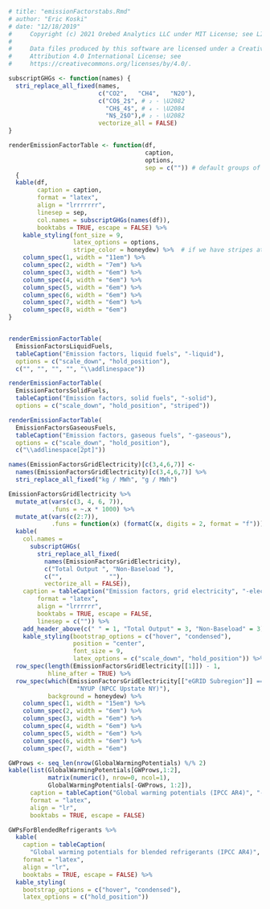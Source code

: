 ```r
# title: "emissionFactorstabs.Rmd"
# author: "Eric Koski"
# date: "12/18/2019"
#     Copyright (c) 2021 Orebed Analytics LLC under MIT License; see LICENSE.md. 
# 
#     Data files produced by this software are licensed under a Creative Commons 
#     Attribution 4.0 International License; see
#     https://creativecommons.org/licenses/by/4.0/. 

subscriptGHGs <- function(names) {
  stri_replace_all_fixed(names, 
                         c("CO2",   "CH4",   "N2O"),
                         c("CO$_2$", # ₂ - \U2082
                           "CH$_4$", # ₄ - \U2084
                           "N$_2$O"),# ₂ - \U2082
                         vectorize_all = FALSE)
}

renderEmissionFactorTable <- function(df, 
                                      caption, 
                                      options,
                                      sep = c("")) # default groups of 5
  {
  kable(df, 
        caption = caption,
        format = "latex", 
        align = "lrrrrrrr",
        linesep = sep,
        col.names = subscriptGHGs(names(df)),
        booktabs = TRUE, escape = FALSE) %>%
    kable_styling(font_size = 9,
                  latex_options = options,
                  stripe_color = honeydew) %>%  # if we have stripes at all
    column_spec(1, width = "11em") %>%
    column_spec(2, width = "7em") %>%
    column_spec(3, width = "6em") %>%
    column_spec(4, width = "6em") %>%
    column_spec(5, width = "6em") %>%
    column_spec(6, width = "6em") %>%
    column_spec(7, width = "6em") %>%
    column_spec(8, width = "6em") 
}


renderEmissionFactorTable(
  EmissionFactorsLiquidFuels,
  tableCaption("Emission factors, liquid fuels", "-liquid"),
  options = c("scale_down", "hold_position"),
  c("", "", "", "", "\\addlinespace"))

renderEmissionFactorTable(
  EmissionFactorsSolidFuels,
  tableCaption("Emission factors, solid fuels", "-solid"),
  options = c("scale_down", "hold_position", "striped"))

renderEmissionFactorTable(
  EmissionFactorsGaseousFuels,
  tableCaption("Emission factors, gaseous fuels", "-gaseous"),
  options = c("scale_down", "hold_position"),
  c("\\addlinespace[2pt]"))

names(EmissionFactorsGridElectricity)[c(3,4,6,7)] <- 
  names(EmissionFactorsGridElectricity)[c(3,4,6,7)] %>%
  stri_replace_all_fixed("kg / MWh", "g / MWh")

EmissionFactorsGridElectricity %>%
  mutate_at(vars(c(3, 4, 6, 7)), 
            .funs = ~.x * 1000) %>%
  mutate_at(vars(c(2:7)), 
            .funs = function(x) (formatC(x, digits = 2, format = "f"))) %>%
  kable(
    col.names = 
      subscriptGHGs(
        stri_replace_all_fixed(
          names(EmissionFactorsGridElectricity), 
          c("Total Output ", "Non-Baseload "),
          c("",             ""), 
          vectorize_all = FALSE)),
    caption = tableCaption("Emission factors, grid electricity", "-electricity"),
        format = "latex", 
        align = "lrrrrrr", 
        booktabs = TRUE, escape = FALSE,
        linesep = c("")) %>%
    add_header_above(c(" " = 1, "Total Output" = 3, "Non-Baseload" = 3)) %>%
    kable_styling(bootstrap_options = c("hover", "condensed"),
                  position = "center",
                  font_size = 9,
                  latex_options = c("scale_down", "hold_position")) %>%
  row_spec(length(EmissionFactorsGridElectricity[[1]]) - 1,
           hline_after = TRUE) %>%
  row_spec(which(EmissionFactorsGridElectricity[["eGRID Subregion"]] == 
                   "NYUP (NPCC Upstate NY)"),
           background = honeydew) %>%
    column_spec(1, width = "15em") %>%
    column_spec(2, width = "6em") %>%
    column_spec(3, width = "6em") %>%
    column_spec(4, width = "6em") %>%
    column_spec(5, width = "6em") %>%
    column_spec(6, width = "6em") %>%
    column_spec(7, width = "6em") 

GWProws <- seq_len(nrow(GlobalWarmingPotentials) %/% 2)
kable(list(GlobalWarmingPotentials[GWProws,1:2],  
           matrix(numeric(), nrow=0, ncol=1),
           GlobalWarmingPotentials[-GWProws, 1:2]), 
      caption = tableCaption("Global warming potentials (IPCC AR4)", "-GWPs"),
      format = "latex", 
      align = "lr",
      booktabs = TRUE, escape = FALSE) 

GWPsForBlendedRefrigerants %>%
  kable(
    caption = tableCaption(
      "Global warming potentials for blended refrigerants (IPCC AR4)", "-GWPrefrig"),
    format = "latex",
    align = "lr", 
    booktabs = TRUE, escape = FALSE) %>%
  kable_styling(
    bootstrap_options = c("hover", "condensed"),
    latex_options = c("hold_position"))


```